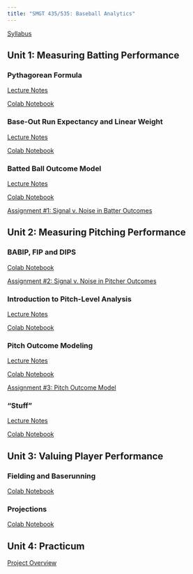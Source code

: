 ```yaml
---
title: "SMGT 435/535: Baseball Analytics"
---
```


[Syllabus](syllabus/latest.pdf){target=_blank}


## Unit 1: Measuring Batting Performance

### Pythagorean Formula

[Lecture Notes](lecture/pythagorean_formula.pdf){target=_blank}

[Colab Notebook](https://colab.research.google.com/drive/1iBKnJEVVIAOls98L7O2gDlZJyTD2GLDF){target=_blank}

### Base-Out Run Expectancy and Linear Weight

[Lecture Notes](lecture/run_expectancy.pdf){target=_blank}

[Colab Notebook](https://colab.research.google.com/drive/1ssbGKZM41kLR76-iLukm64DaSRpzrkwD){target="blank"}

### Batted Ball Outcome Model

[Lecture Notes](lecture/batted_ball_outcome_model.pdf){target=_blank}

[Colab Notebook](https://colab.research.google.com/drive/1DdBF-D_Pl3fzg0xgsEGtKBTPVj-9pV9g){target=_blank}

[Assignment #1: Signal v. Noise in Batter Outcomes](assignment/batter_outcomes.pdf){target=_blank}


## Unit 2: Measuring Pitching Performance

### BABIP, FIP and DIPS

[Colab Notebook](https://colab.research.google.com/drive/1cd-KnI2VcNlG6fgDPQQi41Id_ZxCVyRT){target=_blank}

[Assignment #2: Signal v. Noise in Pitcher Outcomes](assignment/pitcher_outcomes.pdf){target=_blank}

### Introduction to Pitch-Level Analysis

[Lecture Notes](lecture/pitch_level_analysis.pdf){target=_blank}

[Colab Notebook](https://colab.research.google.com/drive/1oR82uQxRAETizWOkJJFkt2M2EUyr2nH-){target=_blank}

### Pitch Outcome Modeling

[Lecture Notes](lecture/pitch_outcome_modeling.pdf){target=_blank}

[Colab Notebook](https://colab.research.google.com/drive/1zcZqQ1Vc-ilIieTaNdHFMV0njffBRzBm){target=_blank}

[Assignment #3: Pitch Outcome Model](assignment/pitch_outcome_model.pdf){target=_blank}

### "Stuff"

[Lecture Notes](lecture/stuff.pdf){target=_blank}

[Colab Notebook](https://colab.research.google.com/drive/1X67kiqAVAFImx3VIxFH-1MvJ6TSQ83KC){target=_blank}


## Unit 3: Valuing Player Performance

### Fielding and Baserunning

[Colab Notebook](https://colab.research.google.com/drive/1tyAWCmhTgQi7AC8hIXYF7NOsoqxTKoTY){target=_blank}

### Projections

[Colab Notebook](https://colab.research.google.com/drive/1xQSwzqo8McwjJDa1VBdV7Ri8GjrFAGtA){target=_blank}


## Unit 4: Practicum

[Project Overview](assignment/project.pdf){target=_blank}

